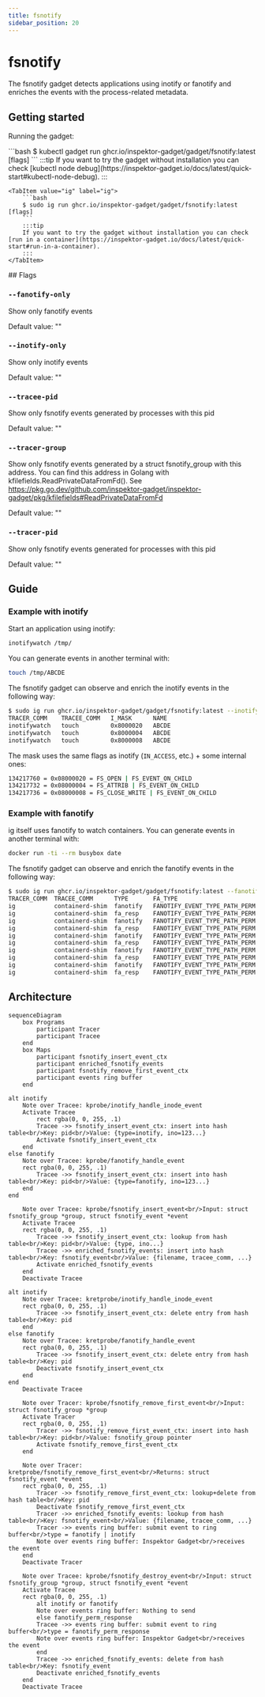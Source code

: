 ```yaml
---
title: fsnotify
sidebar_position: 20
---
```



# fsnotify

The fsnotify gadget detects applications using inotify or fanotify and enriches the events with the process-related metadata.

## Getting started

Running the gadget:

<Tabs groupId="env">
    <TabItem value="kubectl-gadget" label="kubectl gadget">
        ```bash
        $ kubectl gadget run ghcr.io/inspektor-gadget/gadget/fsnotify:latest [flags]
        ```
        :::tip
        If you want to try the gadget without installation you can check [kubectl node debug](https://inspektor-gadget.io/docs/latest/quick-start#kubectl-node-debug).
        :::
    </TabItem>

    <TabItem value="ig" label="ig">
        ```bash
        $ sudo ig run ghcr.io/inspektor-gadget/gadget/fsnotify:latest [flags]
        ```
        :::tip
        If you want to try the gadget without installation you can check [run in a container](https://inspektor-gadget.io/docs/latest/quick-start#run-in-a-container).
        :::
    </TabItem>
</Tabs>
## Flags

### `--fanotify-only`

Show only fanotify events

Default value: ""

### `--inotify-only`

Show only inotify events

Default value: ""

### `--tracee-pid`

Show only fsnotify events generated by processes with this pid

Default value: ""

### `--tracer-group`

Show only fsnotify events generated by a struct fsnotify_group with this address. You can find this address in Golang with kfilefields.ReadPrivateDataFromFd(). See https://pkg.go.dev/github.com/inspektor-gadget/inspektor-gadget/pkg/kfilefields#ReadPrivateDataFromFd

Default value: ""

### `--tracer-pid`

Show only fsnotify events generated for processes with this pid

Default value: ""

## Guide

### Example with inotify

Start an application using inotify:
```bash
inotifywatch /tmp/
```

You can generate events in another terminal with:
```bash
touch /tmp/ABCDE
```

The fsnotify gadget can observe and enrich the inotify events in the following way:
```bash
$ sudo ig run ghcr.io/inspektor-gadget/gadget/fsnotify:latest --inotify-only --fields=tracer_comm,tracee_comm,i_mask,name
TRACER_COMM    TRACEE_COMM   I_MASK      NAME
inotifywatch   touch         0x8000020   ABCDE
inotifywatch   touch         0x8000004   ABCDE
inotifywatch   touch         0x8000008   ABCDE
```

The mask uses the same flags as inotify (`IN_ACCESS`, etc.) + some internal ones:
```bash
134217760 = 0x08000020 = FS_OPEN | FS_EVENT_ON_CHILD
134217732 = 0x08000004 = FS_ATTRIB | FS_EVENT_ON_CHILD
134217736 = 0x08000008 = FS_CLOSE_WRITE | FS_EVENT_ON_CHILD
```

### Example with fanotify

ig itself uses fanotify to watch containers. You can generate events in another terminal with:
```bash
docker run -ti --rm busybox date
```

The fsnotify gadget can observe and enrich the fanotify events in the following way:
```bash
$ sudo ig run ghcr.io/inspektor-gadget/gadget/fsnotify:latest --fanotify-only --fields=tracer_comm,tracee_comm,type,fa_type,fa_response,name
TRACER_COMM  TRACEE_COMM      TYPE       FA_TYPE                         FA_RESPONSE   NAME
ig           containerd-shim  fanotify   FANOTIFY_EVENT_TYPE_PATH_PERM   na            /usr/bin/runc
ig           containerd-shim  fa_resp    FANOTIFY_EVENT_TYPE_PATH_PERM   allow         /usr/bin/runc
ig           containerd-shim  fanotify   FANOTIFY_EVENT_TYPE_PATH_PERM   na            /run/containerd/io.containerd.runtime.v2.task/mob…
ig           containerd-shim  fa_resp    FANOTIFY_EVENT_TYPE_PATH_PERM   allow         /run/containerd/io.containerd.runtime.v2.task/mob…
ig           containerd-shim  fanotify   FANOTIFY_EVENT_TYPE_PATH_PERM   na            /usr/bin/runc
ig           containerd-shim  fa_resp    FANOTIFY_EVENT_TYPE_PATH_PERM   allow         /usr/bin/runc
ig           containerd-shim  fanotify   FANOTIFY_EVENT_TYPE_PATH_PERM   na            /usr/bin/runc
ig           containerd-shim  fa_resp    FANOTIFY_EVENT_TYPE_PATH_PERM   allow         /usr/bin/runc
ig           containerd-shim  fanotify   FANOTIFY_EVENT_TYPE_PATH_PERM   na            /usr/bin/runc
ig           containerd-shim  fa_resp    FANOTIFY_EVENT_TYPE_PATH_PERM   allow         /usr/bin/runc
```

## Architecture

```mermaid
sequenceDiagram
    box Programs
        participant Tracer
        participant Tracee
    end
    box Maps
        participant fsnotify_insert_event_ctx
        participant enriched_fsnotify_events
        participant fsnotify_remove_first_event_ctx
        participant events ring buffer
    end

alt inotify
    Note over Tracee: kprobe/inotify_handle_inode_event
    Activate Tracee
        rect rgba(0, 0, 255, .1)
        Tracee ->> fsnotify_insert_event_ctx: insert into hash table<br/>Key: pid<br/>Value: {type=inotify, ino=123...}
        Activate fsnotify_insert_event_ctx
    end
else fanotify
    Note over Tracee: kprobe/fanotify_handle_event
    rect rgba(0, 0, 255, .1)
        Tracee ->> fsnotify_insert_event_ctx: insert into hash table<br/>Key: pid<br/>Value: {type=fanotify, ino=123...}
    end
end

    Note over Tracee: kprobe/fsnotify_insert_event<br/>Input: struct fsnotify_group *group, struct fsnotify_event *event
    Activate Tracee
    rect rgba(0, 0, 255, .1)
        Tracee ->> fsnotify_insert_event_ctx: lookup from hash table<br/>Key: pid<br/>Value: {type, ino...}
        Tracee ->> enriched_fsnotify_events: insert into hash table<br/>Key: fsnotify_event<br/>Value: {filename, tracee_comm, ...}
        Activate enriched_fsnotify_events
    end
    Deactivate Tracee

alt inotify
    Note over Tracee: kretprobe/inotify_handle_inode_event
    rect rgba(0, 0, 255, .1)
        Tracee ->> fsnotify_insert_event_ctx: delete entry from hash table<br/>Key: pid
    end
else fanotify
    Note over Tracee: kretprobe/fanotify_handle_event
    rect rgba(0, 0, 255, .1)
        Tracee ->> fsnotify_insert_event_ctx: delete entry from hash table<br/>Key: pid
        Deactivate fsnotify_insert_event_ctx
    end
end
    Deactivate Tracee

    Note over Tracer: kprobe/fsnotify_remove_first_event<br/>Input: struct fsnotify_group *group
    Activate Tracer
    rect rgba(0, 0, 255, .1)
        Tracer ->> fsnotify_remove_first_event_ctx: insert into hash table<br/>Key: pid<br/>Value: fsnotify_group pointer
        Activate fsnotify_remove_first_event_ctx
    end

    Note over Tracer: kretprobe/fsnotify_remove_first_event<br/>Returns: struct fsnotify_event *event
    rect rgba(0, 0, 255, .1)
        Tracer ->> fsnotify_remove_first_event_ctx: lookup+delete from hash table<br/>Key: pid
        Deactivate fsnotify_remove_first_event_ctx
        Tracer ->> enriched_fsnotify_events: lookup from hash table<br/>Key: fsnotify_event<br/>Value: {filename, tracee_comm, ...}
        Tracer ->> events ring buffer: submit event to ring buffer<br/>type = fanotify | inotify
        Note over events ring buffer: Inspektor Gadget<br/>receives the event
    end
    Deactivate Tracer

    Note over Tracee: kprobe/fsnotify_destroy_event<br/>Input: struct fsnotify_group *group, struct fsnotify_event *event
    Activate Tracee
    rect rgba(0, 0, 255, .1)
        alt inotify or fanotify
        Note over events ring buffer: Nothing to send
        else fanotify_perm_response
        Tracee ->> events ring buffer: submit event to ring buffer<br/>type = fanotify_perm_response
        Note over events ring buffer: Inspektor Gadget<br/>receives the event
        end
        Tracee ->> enriched_fsnotify_events: delete from hash table<br/>Key: fsnotify_event
        Deactivate enriched_fsnotify_events
    end
    Deactivate Tracee
```
